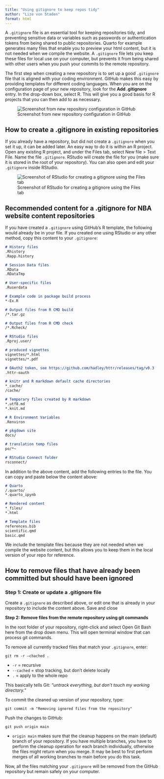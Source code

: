 ```yaml
---
title: "Using gitignore to keep repos tidy"
author: "Lize von Staden"
format: html
---
```


A `.gitignore` file is an essential tool for keeping repositories tidy, and preventing sensitive data or variables such as passwords or authentication tokens from being shared to public repositories. Quarto for example generates many files that enable you to preview your html content, but it is not needed when we compile the website. A `.gitignore` file lets you keep these files for local use on your computer, but prevents it from being shared with other users when you push your commits to the remote repository.

The first step when creating a new repository is to set up a good `.gitignore` file that is aligned with your coding environment. GitHub makes this easy by providing templates for different coding languages. When you are on the configuration page of your new repository, look for the **Add .gitignore** entry. In the drop-down box, select R. This will give you a good basis for R projects that you can then add to as necessary.

![Screenshot from new repository configuration in GitHub](imgs/new-repo-gitignore.PNG)

## How to create a .gitignore in existing repositories

If you already have a repository, but did not create a `.gitignore` when you set it up, it can be added later. An easy way to do it is within an R project. Open any existing R project, and under the Files tab, select New file \> Text File. Name the file `.gitignore`. RStudio will create the file for you (make sure it is stored in the root of your repository). You can also open and edit your `.gitignore` inside RStudio.

![Screenshot of RStudio for creating a gitignore using the Files tab](imgs/rstudio-gitignore.PNG)

## Recommended content for a .gitignore for NBA website content repositories

If you have created a `.gitignore` using GitHub's R template, the following would already be in your file. If you created one using RStudio or any other method, copy this content to your `.gitignore`:

``` .markdown
# History files
.Rhistory
.Rapp.history

# Session Data files
.RData
.RDataTmp

# User-specific files
.Ruserdata

# Example code in package build process
*-Ex.R

# Output files from R CMD build
/*.tar.gz

# Output files from R CMD check
/*.Rcheck/

# RStudio files
.Rproj.user/

# produced vignettes
vignettes/*.html
vignettes/*.pdf

# OAuth2 token, see https://github.com/hadley/httr/releases/tag/v0.3
.httr-oauth

# knitr and R markdown default cache directories
*_cache/
/cache/

# Temporary files created by R markdown
*.utf8.md
*.knit.md

# R Environment Variables
.Renviron

# pkgdown site
docs/

# translation temp files
po/*~

# RStudio Connect folder
rsconnect/
```

In addition to the above content, add the following entries to the file. You can copy and paste below the content above:

``` .markdown
# Quarto
/.quarto/
*.quarto_ipynb

# Rendered content
*_files/
*.html

# Template files
references.bib
scientific.qmd
basic.qmd
```

We include the template files because they are not needed when we compile the website content, but this allows you to keep them in the local version of your repo for reference.

## How to remove files that have already been committed but should have been ignored

### Step 1: Create or update a .gitignore file

Create a `.gitignore` as described above, or edit one that is already in your repository to include the content above. Save and close

**Step 2: Remove files from the remote repository using git commands**

In the root folder of your repository, right-click and select Open Git Bash here from the drop down menu. This will open terminal window that can process git commands.

To remove all currently tracked files that match your `.gitignore`, enter:

`git rm -r –chached .`

-   `-r` = recursive
-   `--cached` = stop tracking, but don’t delete locally
-   `.` = apply to the whole repo

This basically tells Git: *“untrack everything, but don’t touch my working directory.”*

To commit the cleaned up version of your repository, type:

`git commit -m "Removing ignored files from the repository"`

Push the changes to GitHub:

`git push origin main`

-   `origin main` makes sure that the cleanup happens on the main (default) branch of your repository. If you have multiple branches, you have to perform the cleanup operation for each branch individually, otherwise the files might return when you merge. It may be best to first perform merges of all working branches to main before you do this task.

Now, all the files matching your `.gitignore` will be removed from the GitHub repository but remain safely on your computer.
